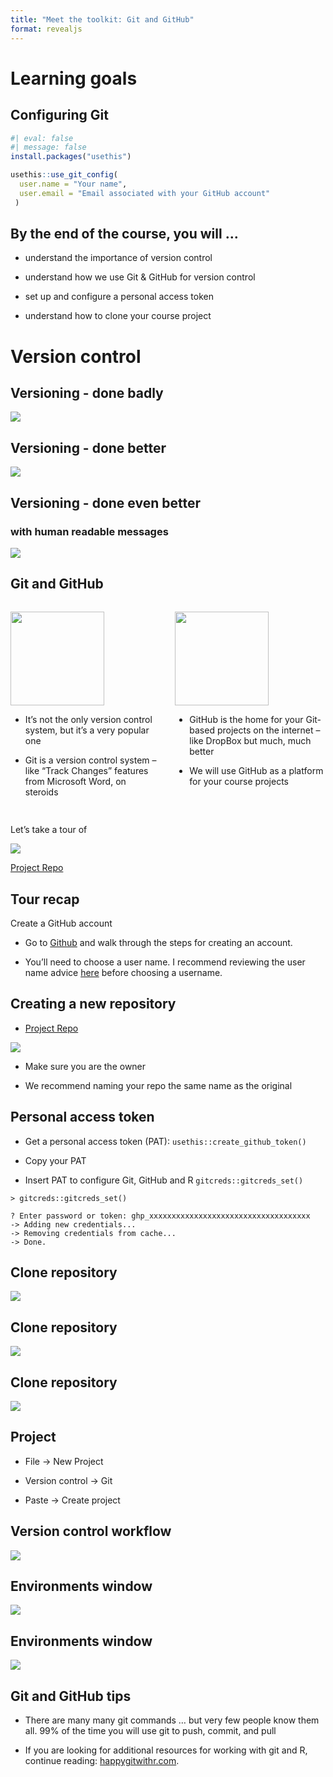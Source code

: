 ```yaml
---
title: "Meet the toolkit: Git and GitHub"
format: revealjs
---
```


# Learning goals

## Configuring Git

```r
#| eval: false
#| message: false
install.packages("usethis")

usethis::use_git_config(
  user.name = "Your name", 
  user.email = "Email associated with your GitHub account"
 )
```

## By the end of the course, you will ...

::: incremental
-   understand the importance of version control

-   understand how we use Git & GitHub for version control

-   set up and configure a personal access token

-   understand how to clone your course project
:::

# Version control

## Versioning - done badly

![](images/phd_comics_vc.gif){fig-align="center"}

## Versioning - done better

![](images/lego-steps.png){fig-align="center"}

## Versioning - done even better

### with human readable messages

![](images/lego-steps-commit-messages.png){fig-align="center"}

## Git and GitHub {.smaller}

::: columns
::: {.column width="35%"}
![](images/git-logo.png){fig-alt="Git logo" fig-align="center" width="150"}

-   It's not the only version control system, but it's a very popular one

-   Git is a version control system -- like "Track Changes" features from Microsoft Word, on steroids
:::

::: {.column width="35%"}
![](images/github-logo.png){fig-alt="GitHub logo" fig-align="center" width="150"}

-   GitHub is the home for your Git-based projects on the internet -- like DropBox but much, much better

-   We will use GitHub as a platform for your course projects
:::
:::

##  {.center}

[Let's take a tour of]{.hand-blue-large}

![](images/tech.png){fig-align="center"}

<p style="text-align: right;">

[Project Repo](https://github.com/data-science-with-r/data-visualization-transformation-project)

</p>

## Tour recap

Create a GitHub account

-   Go to [Github](https://github.com/) and walk through the steps for creating an account.

-   You’ll need to choose a user name.
    I recommend reviewing the user name advice [here](https://happygitwithr.com/github-acct#username-advice) before choosing a username.

## Creating a new repository

-   [Project Repo](https://github.com/data-science-with-r/data-visualization-transformation-project)

![](images/template.png){fig-align="left"}

-   Make sure you are the owner

-   We recommend naming your repo the same name as the original

## Personal access token

-   Get a personal access token (PAT): `usethis::create_github_token()`

-   Copy your PAT

-   Insert PAT to configure Git, GitHub and R `gitcreds::gitcreds_set()`

```         
> gitcreds::gitcreds_set()

? Enter password or token: ghp_xxxxxxxxxxxxxxxxxxxxxxxxxxxxxxxxxxxx
-> Adding new credentials...
-> Removing credentials from cache...
-> Done.
```

## Clone repository

![](images/code.png){fig-align="center"}

## Clone repository

![](images/https.png){fig-align="center"}

## Clone repository

![](images/copy.png){fig-align="center"}

## Project

-   File -\> New Project

-   Version control -\> Git

-   Paste -\> Create project

## Version control workflow {.smaller}

![](images/pcp-git.png){fig-align="center"}

## Environments window

![](images/git-tab.png){fig-align="center"}

## Environments window

![](images/buttons.png){fig-align="center"}

## Git and GitHub tips

::: incremental
-   There are many many git commands ...
    but very few people know them all.
    99% of the time you will use git to push, commit, and pull

-   If you are looking for additional resources for working with git and R, continue reading: [happygitwithr.com](http://happygitwithr.com/).
:::
